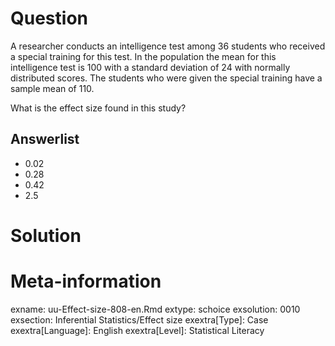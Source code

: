 
Question
========
  
A researcher conducts an intelligence test among 36 students who received a special training for this test. In the population the mean for this intelligence test is 100 with a standard deviation of 24 with normally distributed scores. The students who were given the special training have a sample mean of 110.


What is the effect size found in this study?

  
Answerlist
----------
* 0.02
* 0.28
* 0.42
* 2.5


Solution
========
  


Meta-information
================
exname: uu-Effect-size-808-en.Rmd
extype: schoice
exsolution: 0010
exsection: Inferential Statistics/Effect size
exextra[Type]: Case
exextra[Language]: English
exextra[Level]: Statistical Literacy
